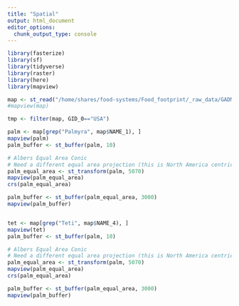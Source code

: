 ```yaml
---
title: "Spatial"
output: html_document
editor_options: 
  chunk_output_type: console
---
```


```r

library(fasterize)
library(sf)
library(tidyverse)
library(raster)
library(here)
library(mapview)

map <- st_read("/home/shares/food-systems/Food_footprint/_raw_data/GADM36/gadm36.shp")
#mapview(map)

tmp <- filter(map, GID_0=="USA")

palm <- map[grep("Palmyra", map$NAME_1), ]
mapview(palm)
palm_buffer <- st_buffer(palm, 10)

# Albers Equal Area Conic
# Need a different equal area projection (this is North America centric)
palm_equal_area <- st_transform(palm, 5070)
mapview(palm_equal_area)
crs(palm_equal_area)

palm_buffer <- st_buffer(palm_equal_area, 3000)
mapview(palm_buffer)


tet <- map[grep("Teti", map$NAME_4), ]
mapview(tet)
palm_buffer <- st_buffer(palm, 10)

# Albers Equal Area Conic
# Need a different equal area projection (this is North America centric)
palm_equal_area <- st_transform(palm, 5070)
mapview(palm_equal_area)
crs(palm_equal_area)

palm_buffer <- st_buffer(palm_equal_area, 3000)
mapview(palm_buffer)

```

